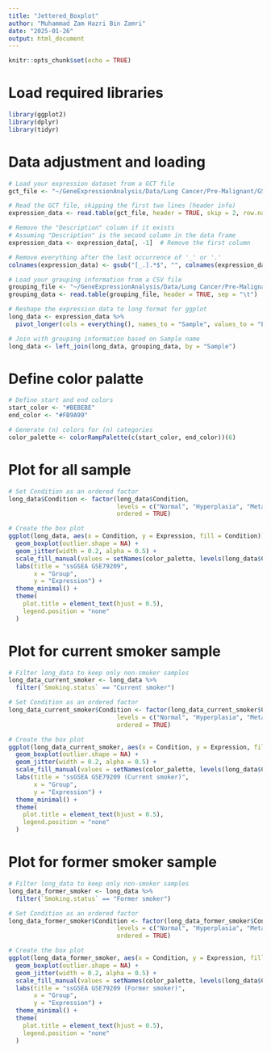 ```yaml
---
title: "Jettered_Boxplot"
author: "Muhammad Zam Hazri Bin Zamri"
date: "2025-01-26"
output: html_document
---
```

```r
knitr::opts_chunk$set(echo = TRUE)
```
# Load required libraries
```r
library(ggplot2)
library(dplyr)
library(tidyr)
```
# Data adjustment and loading
```r
# Load your expression dataset from a GCT file
gct_file <- "~/GeneExpressionAnalysis/Data/Lung Cancer/Pre-Malignant/GSE79209/79209_ssGSEA.gct"

# Read the GCT file, skipping the first two lines (header info)
expression_data <- read.table(gct_file, header = TRUE, skip = 2, row.names = 1)

# Remove the "Description" column if it exists
# Assuming "Description" is the second column in the data frame
expression_data <- expression_data[, -1]  # Remove the first column

# Remove everything after the last occurrence of '_' or '.'
colnames(expression_data) <- gsub("[_.].*$", "", colnames(expression_data))

# Load your grouping information from a CSV file
grouping_file <- "~/GeneExpressionAnalysis/Data/Lung Cancer/Pre-Malignant/GSE79209/GSE79209_samplegroup.tsv"
grouping_data <- read.table(grouping_file, header = TRUE, sep = "\t")

# Reshape the expression data to long format for ggplot
long_data <- expression_data %>%
  pivot_longer(cols = everything(), names_to = "Sample", values_to = "Expression")

# Join with grouping information based on Sample name
long_data <- left_join(long_data, grouping_data, by = "Sample")
```
# Define color palatte
```r
# Define start and end colors
start_color <- "#BEBEBE"
end_color <- "#FB9A99"  

# Generate (n) colors for (n) categories
color_palette <- colorRampPalette(c(start_color, end_color))(6)
```
# Plot for all sample
```r
# Set Condition as an ordered factor
long_data$Condition <- factor(long_data$Condition,
                              levels = c("Normal", "Hyperplasia", "Metaplasia", "Mild dysplasia", "Moderate dysplasia", "Severe dysplasia"),
                              ordered = TRUE)

# Create the box plot
ggplot(long_data, aes(x = Condition, y = Expression, fill = Condition)) +
  geom_boxplot(outlier.shape = NA) +
  geom_jitter(width = 0.2, alpha = 0.5) +
  scale_fill_manual(values = setNames(color_palette, levels(long_data$Condition))) +
  labs(title = "ssGSEA GSE79209",
       x = "Group",
       y = "Expression") +
  theme_minimal() +
  theme(
    plot.title = element_text(hjust = 0.5),
    legend.position = "none"
  )
```
# Plot for current smoker sample
```r
# Filter long_data to keep only non-smoker samples
long_data_current_smoker <- long_data %>%
  filter(`Smoking.status` == "Current smoker")

# Set Condition as an ordered factor
long_data_current_smoker$Condition <- factor(long_data_current_smoker$Condition,
                              levels = c("Normal", "Hyperplasia", "Metaplasia", "Mild dysplasia", "Moderate dysplasia", "Severe dysplasia"),
                              ordered = TRUE)

# Create the box plot
ggplot(long_data_current_smoker, aes(x = Condition, y = Expression, fill = Condition)) +
  geom_boxplot(outlier.shape = NA) +
  geom_jitter(width = 0.2, alpha = 0.5) +
  scale_fill_manual(values = setNames(color_palette, levels(long_data$Condition))) +
  labs(title = "ssGSEA GSE79209 (Current smoker)",
       x = "Group",
       y = "Expression") +
  theme_minimal() +
  theme(
    plot.title = element_text(hjust = 0.5),
    legend.position = "none"
  )
```
# Plot for former smoker sample
```r
# Filter long_data to keep only non-smoker samples
long_data_former_smoker <- long_data %>%
  filter(`Smoking.status` == "Former smoker")

# Set Condition as an ordered factor
long_data_former_smoker$Condition <- factor(long_data_former_smoker$Condition,
                              levels = c("Normal", "Hyperplasia", "Metaplasia", "Mild dysplasia", "Moderate dysplasia", "Severe dysplasia"),
                              ordered = TRUE)

# Create the box plot
ggplot(long_data_former_smoker, aes(x = Condition, y = Expression, fill = Condition)) +
  geom_boxplot(outlier.shape = NA) +
  geom_jitter(width = 0.2, alpha = 0.5) +
  scale_fill_manual(values = setNames(color_palette, levels(long_data$Condition))) +
  labs(title = "ssGSEA GSE79209 (Former smoker)",
       x = "Group",
       y = "Expression") +
  theme_minimal() +
  theme(
    plot.title = element_text(hjust = 0.5),
    legend.position = "none"
  )
```
